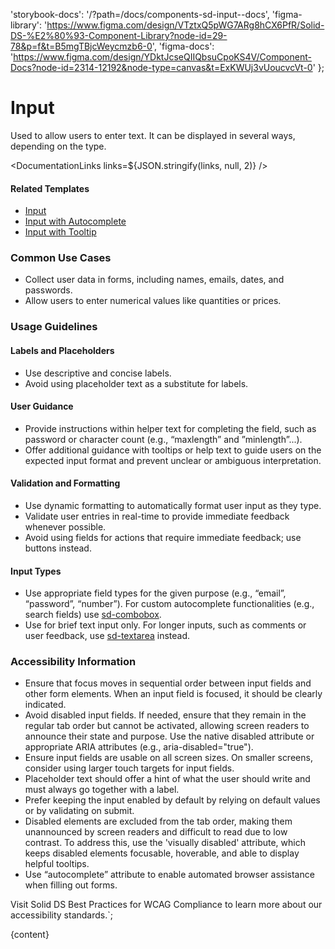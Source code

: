 

  'storybook-docs': '/?path=/docs/components-sd-input--docs',
  'figma-library':
    'https://www.figma.com/design/VTztxQ5pWG7ARg8hCX6PfR/Solid-DS-%E2%80%93-Component-Library?node-id=29-78&p=f&t=B5mgTBjcWeycmzb6-0',
  'figma-docs':
    'https://www.figma.com/design/YDktJcseQIIQbsuCpoKS4V/Component-Docs?node-id=2314-12192&node-type=canvas&t=ExKWUj3vUoucvcVt-0'
};

# Input

Used to allow users to enter text. It can be displayed in several ways, depending on the type.

<DefaultStory />

<DocumentationLinks links=${JSON.stringify(links, null, 2)} />

#### Related Templates

- [Input](/?path=/docs/templates-input--docs)
- [Input with Autocomplete](/?path=/docs/templates-autocomplete--docs)
- [Input with Tooltip](/?path=/docs/templates-tooltip--docs#input%20with%20tooltip)

### Common Use Cases

- Collect user data in forms, including names, emails, dates, and passwords.
- Allow users to enter numerical values like quantities or prices.

### Usage Guidelines

#### Labels and Placeholders

- Use descriptive and concise labels.
- Avoid using placeholder text as a substitute for labels.

#### User Guidance

- Provide instructions within helper text for completing the field, such as password or character count (e.g., “maxlength” and ”minlength”...).
- Offer additional guidance with tooltips or help text to guide users on the expected input format and prevent unclear or ambiguous interpretation.

#### Validation and Formatting

- Use dynamic formatting to automatically format user input as they type.
- Validate user entries in real-time to provide immediate feedback whenever possible.
- Avoid using fields for actions that require immediate feedback; use buttons instead.

#### Input Types

- Use appropriate field types for the given purpose (e.g., “email”, “password”, “number”). For custom autocomplete functionalities (e.g., search fields) use [sd-combobox](/?path=/docs/components-sd-combobox--docs).
- Use for brief text input only. For longer inputs, such as comments or user feedback, use [sd-textarea](/?path=/docs/components-sd-textarea--docs) instead.

### Accessibility Information

- Ensure that focus moves in sequential order between input fields and other form elements. When an input field is focused, it should be clearly indicated.
- Avoid disabled input fields. If needed, ensure that they remain in the regular tab order but cannot be activated, allowing screen readers to announce their state and purpose. Use the native disabled attribute or appropriate ARIA attributes (e.g., aria-disabled="true").
- Ensure input fields are usable on all screen sizes. On smaller screens, consider using larger touch targets for input fields.
- Placeholder text should offer a hint of what the user should write and must always go together with a label.
- Prefer keeping the input enabled by default by relying on default values or by validating on submit.
- Disabled elements are excluded from the tab order, making them unannounced by screen readers and difficult to read due to low contrast. To address this, use the 'visually disabled' attribute, which keeps disabled elements focusable, hoverable, and able to display helpful tooltips.
- Use “autocomplete” attribute to enable automated browser assistance when filling out forms.

Visit <sd-link href="https://www.figma.com/design/YDktJcseQIIQbsuCpoKS4V/Component-Docs?node-id=10708-5011&t=Z1FxSGWkmXG5r5sw-4" target="_blank">Solid DS Best Practices for WCAG Compliance</sd-link> to learn more about our accessibility standards.`;

<Meta title="Components/sd-input/Overview" />

<OverviewFormatter story={SdInputStories.Default}>{content}</OverviewFormatter>
